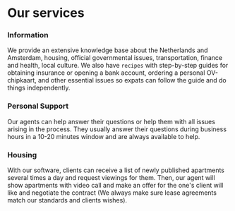# Our services

### Information
We provide an extensive knowledge base about the Netherlands and Amsterdam, housing, official governmental issues, transportation, finance and health, local culture. We also have `recipes` with step-by-step guides for obtaining insurance or opening a bank account, ordering a personal OV-chipkaart, and other essential issues so expats can follow the guide and do things independently.

### Personal Support
Our agents can help answer their questions or help them with all issues arising in the process. They usually answer their questions during business hours in a 10-20 minutes window and are always available to help.

### Housing
With our software, clients can receive a list of newly published apartments several times a day and request viewings for them. Then, our agent will show apartments with video call and make an offer for the one's client will like and negotiate the contract (We always make sure lease agreements match our standards and clients wishes).
